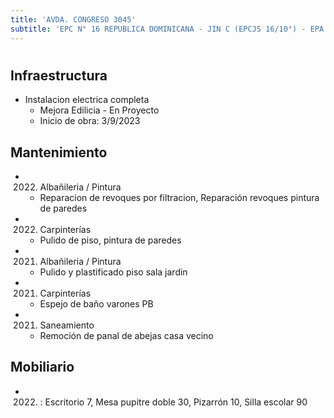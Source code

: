 ```yaml
---
title: 'AVDA. CONGRESO 3045'
subtitle: 'EPC N° 16 REPUBLICA DOMINICANA - JIN C (EPCJS 16/10°) - EPA N° 16 REPUBLICA DOMINICANA'
---
```


#
## Infraestructura

* Instalacion electrica completa 
    + Mejora Edilicia - En Proyecto 
    + Inicio de obra: 3/9/2023 






## Mantenimiento

*  (2022) Albañileria / Pintura 
    + Reparacion de revoques por filtracion, Reparación revoques pintura de paredes

*  (2022) Carpinterías 
    + Pulido de piso, pintura de paredes

*  (2021) Albañileria / Pintura 
    + Pulido y plastificado piso sala jardin

*  (2021) Carpinterías 
    + Espejo de baño varones PB

*  (2021) Saneamiento 
    + Remoción de panal de abejas casa vecino





## Mobiliario

*  (2022) : Escritorio 7, Mesa pupitre doble 30, Pizarrón 10, Silla escolar 90 



